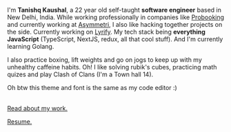 I'm **Tanishq Kaushal**, a 22 year old self-taught **software engineer** based in New Delhi, India. While working professionally in companies like [Probooking](https://www.getprobooking.com/) and currently working at [Asymmetri](https://www.asymmetri.in/), I also like hacking together projects on the side. Currently working on [Lyrify](https://lyrify-beta.vercel.app/). My tech stack being **everything JavaScript** (TypeScript, NextJS, redux, all that cool stuff). And I'm currently learning Golang.

I also practice boxing, lift weights and go on jogs to keep up with my unhealthy caffeine habits. Oh! I like solving rubik's cubes, practicing math quizes and play Clash of Clans (I'm a Town hall 14).

Oh btw this theme and font is the same as my code editor :)

<br />
<a href="/work">Read about my work.</a>

[Resume.](/resume.pdf)
